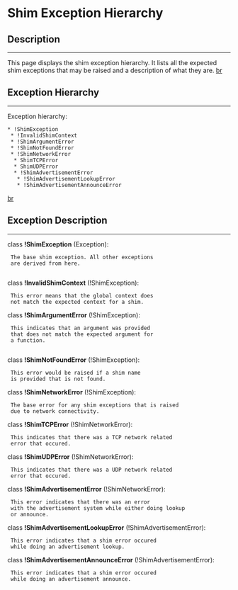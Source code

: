 = Shim Exception Hierarchy =

== Description ==
----
This page displays the shim exception hierarchy. It lists all the expected shim exceptions that may be raised and a description of what they are.
[[br]]

== Exception Hierarchy ==
----
Exception hierarchy:
 * !ShimException
  * !InvalidShimContext
  * !ShimArgumentError
  * !ShimNotFoundError
  * !ShimNetworkError
   * ShimTCPError
   * ShimUDPError
   * !ShimAdvertisementError
    * !ShimAdvertisementLookupError
    * !ShimAdvertisementAnnounceError
[[br]]

== Exception Description ==
----
class '''!ShimException''' (Exception):
 
  The base shim exception. All other exceptions
  are derived from here.
  


class '''!InvalidShimContext''' (!ShimException):
  This error means that the global context does
  not match the expected context for a shim.


class '''!ShimArgumentError''' (!ShimException):
  This indicates that an argument was provided
  that does not match the expected argument for
  a function.
  


class '''!ShimNotFoundError''' (!ShimException):
  This error would be raised if a shim name
  is provided that is not found.



class '''!ShimNetworkError''' (!ShimException):
  The base error for any shim exceptions that is raised
  due to network connectivity.


class '''!ShimTCPError''' (!ShimNetworkError):
  This indicates that there was a TCP network related
  error that occured.


class '''!ShimUDPError''' (!ShimNetworkError):
  This indicates that there was a UDP network related
  error that occured.


class '''!ShimAdvertisementError''' (!ShimNetworkError):
  This error indicates that there was an error
  with the advertisement system while either doing lookup
  or announce.


class '''!ShimAdvertisementLookupError''' (!ShimAdvertisementError):
  This error indicates that a shim error occured
  while doing an advertisement lookup.


class '''!ShimAdvertisementAnnounceError''' (!ShimAdvertisementError):
  This error indicates that a shim error occured
  while doing an advertisement announce.

